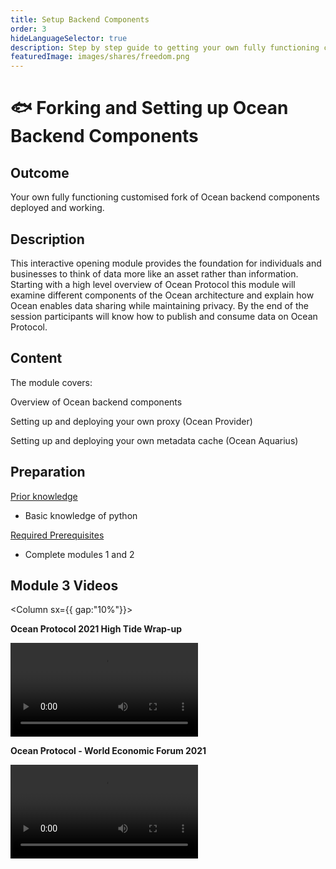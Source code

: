 ```yaml
---
title: Setup Backend Components
order: 3
hideLanguageSelector: true
description: Step by step guide to getting your own fully functioning customised fork of Ocean backend components deployed and working.
featuredImage: images/shares/freedom.png
---
```


# 🐟 Forking and Setting up Ocean Backend Components

## Outcome

Your own fully functioning customised fork of Ocean backend components deployed and working.

## Description

This interactive opening module provides the foundation for individuals and businesses to think of data more like an asset rather than information. Starting with a high level overview of Ocean Protocol this module will examine different components of the Ocean architecture and explain how Ocean enables data sharing while maintaining privacy. By the end of the session participants will know how to publish and consume data on Ocean Protocol.

## Content

The module covers:

<Process>
Overview of Ocean backend components

Setting up and deploying your own proxy (Ocean Provider)

Setting up and deploying your own metadata cache (Ocean Aquarius)

</Process>

## Preparation

<u>Prior knowledge</u>

- Basic knowledge of python

<u>Required Prerequisites</u>

- Complete modules 1 and 2

## Module 3 Videos

<Column sx={{ gap:"10%"}}>

<Box>

**Ocean Protocol 2021 High Tide Wrap-up**

<Video src="https://www.youtube.com/embed/BS1d6dir2_U" />

</Box>

<Box>

**Ocean Protocol - World Economic Forum 2021**

<Video src="https://www.youtube.com/embed/etv7r3BE7kU" />

</Box>

</Column>
